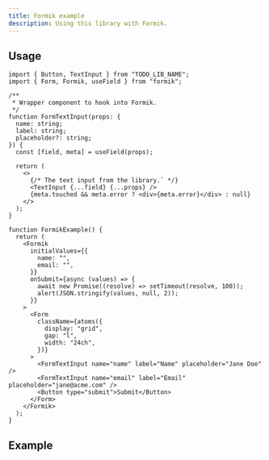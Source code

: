 ```yaml
---
title: Formik example
description: Using this library with Formik.
---
```


## Usage

```tsx
import { Button, TextInput } from "TODO_LIB_NAME";
import { Form, Formik, useField } from "formik";

/**
 * Wrapper component to hook into Formik.
 */
function FormTextInput(props: {
  name: string;
  label: string;
  placeholder?: string;
}) {
  const [field, meta] = useField(props);

  return (
    <>
      {/* The text input from the library.` */}
      <TextInput {...field} {...props} />
      {meta.touched && meta.error ? <div>{meta.error}</div> : null}
    </>
  );
}

function FormikExample() {
  return (
    <Formik
      initialValues={{
        name: "",
        email: "",
      }}
      onSubmit={async (values) => {
        await new Promise((resolve) => setTimeout(resolve, 100));
        alert(JSON.stringify(values, null, 2));
      }}
    >
      <Form
        className={atoms({
          display: "grid",
          gap: "l",
          width: "24ch",
        })}
      >
        <FormTextInput name="name" label="Name" placeholder="Jane Doe" />
        <FormTextInput name="email" label="Email" placeholder="jane@acme.com" />
        <Button type="submit">Submit</Button>
      </Form>
    </Formik>
  );
}
```

## Example

<FormikExample />
